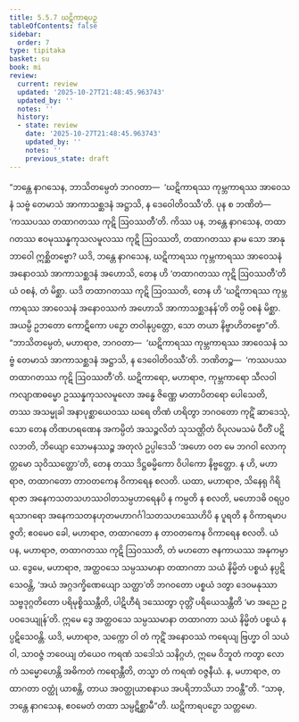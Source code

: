 ```yaml
---
title: 5.5.7 ဃဋိကာရပဉှ
tableOfContents: false
sidebar:
  order: 7
type: tipitaka
basket: su
book: mi
review:
  current: review
  updated: '2025-10-27T21:48:45.963743'
  updated_by: ''
  notes: ''
  history:
  - state: review
    date: '2025-10-27T21:48:45.963743'
    updated_by: ''
    notes: ''
    previous_state: draft
---
```



<ReviewStatus review={frontmatter.review} showDetails={true} />

<HypothesisAnnotation frontmatter={frontmatter} />

<DynamicBreadcrumb />

<Division number="166" book="mi" e="ch" v="28">

<Paragraph number="991" book="mi">
“ဘန္တေ နာဂသေန, ဘာသိတမ္ပေတံ ဘဂဝတာ—  ‘ဃဋိကာရဿ ကုမ္ဘကာရဿ အာဝေသနံ သဗ္ဗံ တေမာသံ အာကာသစ္ဆဒနံ အဋ္ဌာသိ, န ဒေဝေါတိဝဿီ’တိ. ပုန စ ဘဏိတံ—  ‘ကဿပဿ တထာဂတဿ ကုဋိ ဩဝဿတီ’တိ. ကိဿ ပန, ဘန္တေ နာဂသေန, တထာဂတဿ ဧဝမုဿန္နကုသလမူလဿ ကုဋိ ဩဝဿတိ, တထာဂတဿ နာမ သော အာနုဘာဝေါ ဣစ္ဆိတဗ္ဗော? ယဒိ, ဘန္တေ နာဂသေန, ဃဋိကာရဿ ကုမ္ဘကာရဿ အာဝေသနံ အနောဝဿံ အာကာသစ္ဆဒနံ အဟောသိ, တေန ဟိ ‘တထာဂတဿ ကုဋိ ဩဝဿတီ’တိ ယံ ဝစနံ, တံ မိစ္ဆာ. ယဒိ တထာဂတဿ ကုဋိ ဩဝဿတိ, တေန ဟိ ‘ဃဋိကာရဿ ကုမ္ဘကာရဿ အာဝေသနံ အနောဝဿကံ အဟောသိ အာကာသစ္ဆဒနန်’တိ တမ္ပိ ဝစနံ မိစ္ဆာ. အယမ္ပိ ဥဘတော ကောဋိကော ပဉှော တဝါနုပ္ပတ္တော, သော တယာ နိဗ္ဗာဟိတဗ္ဗော”တိ.
</Paragraph>

<Paragraph number="992" book="mi">
“ဘာသိတမ္ပေတံ, မဟာရာဇ, ဘဂဝတာ—  ‘ဃဋိကာရဿ ကုမ္ဘကာရဿ အာဝေသနံ သဗ္ဗံ တေမာသံ အာကာသစ္ဆဒနံ အဋ္ဌာသိ, န ဒေဝေါတိဝဿီ’တိ. ဘဏိတဉ္စ—  ‘ကဿပဿ တထာဂတဿ ကုဋိ ဩဝဿတီ’တိ. ဃဋိကာရော, မဟာရာဇ, ကုမ္ဘကာရော သီလဝါ ကလျာဏဓမ္မော ဥဿန္နကုသလမူလော အန္ဓေ ဇိဏ္ဏေ မာတာပိတရော ပေါသေတိ, တဿ အသမ္မုခါ အနာပုစ္ဆာယေဝဿ ဃရေ တိဏံ ဟရိတွာ ဘဂဝတော ကုဋိံ ဆာဒေသုံ, သော တေန တိဏဟရဏေန အကမ္ပိတံ အသဉ္စလိတံ သုသဏ္ဌိတံ ဝိပုလမသမံ ပီတိံ ပဋိလဘတိ, ဘိယျော သောမနဿဉ္စ အတုလံ ဥပ္ပါဒေသိ ‘အဟော ဝတ မေ ဘဂဝါ လောကုတ္တမော သုဝိဿတ္ထော’တိ, တေန တဿ ဒိဋ္ဌဓမ္မိကော ဝိပါကော နိဗ္ဗတ္တော. န ဟိ, မဟာရာဇ, တထာဂတော တာဝတကေန ဝိကာရေန စလတိ.
</Paragraph>

<Paragraph number="993" book="mi">
ယထာ, မဟာရာဇ, သိနေရု ဂိရိရာဇာ အနေကသတသဟဿဝါတသမ္ပဟာရေနပိ န ကမ္ပတိ န စလတိ, မဟောဒဓိ ဝရပ္ပဝရသာဂရော အနေကသတနဟုတမဟာဂင်္ဂါသတသဟဿေဟိပိ န ပူရတိ န ဝိကာရမာပဇ္ဇတိ; ဧဝမေဝ ခေါ, မဟာရာဇ, တထာဂတော န တာဝတကေန ဝိကာရေန စလတိ.
</Paragraph>

<Paragraph number="994" book="mi">
ယံ ပန, မဟာရာဇ, တထာဂတဿ ကုဋိ ဩဝဿတိ, တံ မဟတော ဇနကာယဿ အနုကမ္ပာယ. ဒွေမေ, မဟာရာဇ, အတ္ထဝသေ သမ္ပဿမာနာ တထာဂတာ သယံ နိမ္မိတံ ပစ္စယံ နပ္ပဋိသေဝန္တိ, ‘အယံ အဂ္ဂဒက္ခိဏေယျော သတ္ထာ’တိ ဘဂဝတော ပစ္စယံ ဒတွာ ဒေဝမနုဿာ သဗ္ဗဒုဂ္ဂတိတော ပရိမုစ္စိဿန္တီတိ, ပါဋိဟီရံ ဒဿေတွာ ဝုတ္တိံ ပရိယေသန္တီတိ ‘မာ အညေ ဥပဝဒေယျုန်’တိ. ဣမေ ဒွေ အတ္ထဝသေ သမ္ပဿမာနာ တထာဂတာ သယံ နိမ္မိတံ ပစ္စယံ နပ္ပဋိသေဝန္တိ. ယဒိ, မဟာရာဇ, သက္ကော ဝါ တံ ကုဋိံ အနောဝဿံ ကရေယျ ဗြဟ္မာ ဝါ သယံ ဝါ, သာဝဇ္ဇံ ဘဝေယျ တံယေဝ ကရဏံ သဒေါသံ သနိဂ္ဂဟံ, ဣမေ ဝိဘူတံ ကတွာ လောကံ သမ္မောဟေန္တိ အဓိကတံ ကရောန္တီတိ, တသ္မာ တံ ကရဏံ ဝဇ္ဇနီယံ. န, မဟာရာဇ, တထာဂတာ ဝတ္ထုံ ယာစန္တိ, တာယ အဝတ္ထုယာစနာယ အပရိဘာသိယာ ဘဝန္တီ”တိ. “သာဓု, ဘန္တေ နာဂသေန, ဧဝမေတံ တထာ သမ္ပဋိစ္ဆာမီ”တိ.

</Paragraph>
</Division>

<Paragraph number="995" type="center" book="mi">
ဃဋိကာရပဉှော သတ္တမော.
</Paragraph>
